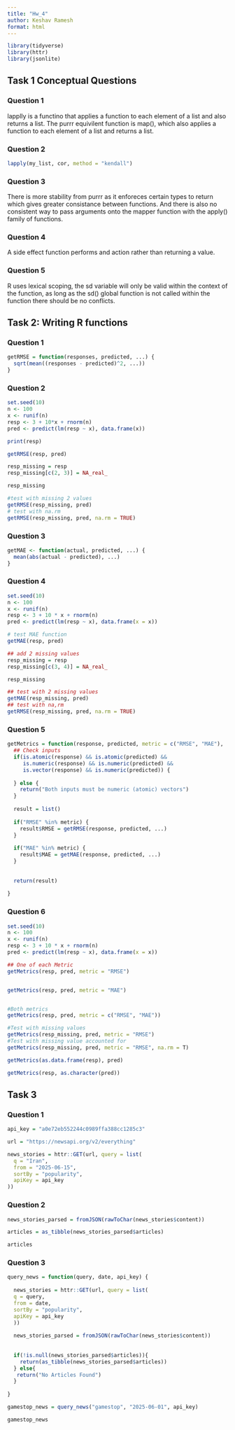 ```yaml
---
title: "Hw_4"
author: Keshav Ramesh
format: html
---
```


```r
library(tidyverse)
library(httr)
library(jsonlite)
```

## Task 1 Conceptual Questions

### Question 1 
lapplly is a functino that applies a function to each element of a list and also returns a list. The purrr equivilent function is map(), which also applies a function to each element of a list and returns a list. 

### Question 2 

```r
lapply(my_list, cor, method = "kendall")
```

### Question 3

There is more stability from purrr as it enforeces certain types to return which gives greater consistance between functions. And there is also no consistent way to pass arguments onto the mapper function with the apply() family of functions. 

### Question 4
A side effect function performs and action rather than returning a value. 

###  Question 5
R uses lexical scoping, the sd variable will only be valid within the context of the function, as long as the sd() global function is not called within the function there should be no conflicts. 



\newpage
## Task 2: Writing R functions 

### Question 1

```r
getRMSE = function(responses, predicted, ...) {
  sqrt(mean((responses - predicted)^2, ...))
}
```

### Question 2
```r
set.seed(10)
n <- 100
x <- runif(n)
resp <- 3 + 10*x + rnorm(n)
pred <- predict(lm(resp ~ x), data.frame(x))

print(resp)
```

```r
getRMSE(resp, pred)
```
```r
resp_missing = resp
resp_missing[c(2, 3)] = NA_real_

resp_missing
```
```r
#test with missing 2 values
getRMSE(resp_missing, pred)
# test with na.rm 
getRMSE(resp_missing, pred, na.rm = TRUE)

```

### Question 3

```r
getMAE <- function(actual, predicted, ...) {
  mean(abs(actual - predicted), ...)
}
```


### Question 4

```r
set.seed(10)
n <- 100
x <- runif(n)
resp <- 3 + 10 * x + rnorm(n)
pred <- predict(lm(resp ~ x), data.frame(x = x))
```


```r
# test MAE function
getMAE(resp, pred)
```

```r
## add 2 missing values
resp_missing = resp
resp_missing[c(3, 4)] = NA_real_

resp_missing
```


```r

## test with 2 missing values
getMAE(resp_missing, pred)
## test with na,rm
getRMSE(resp_missing, pred, na.rm = TRUE)

```
### Question 5


```r
getMetrics = function(response, predicted, metric = c("RMSE", "MAE"), ...) {
  ## Check inputs
  if(is.atomic(response) && is.atomic(predicted) &&
     is.numeric(response) && is.numeric(predicted) &&
     is.vector(response) && is.numeric(predicted)) {
    
  } else {
    return("Both inputs must be numeric (atomic) vectors")
  }
  
  result = list()
  
  if("RMSE" %in% metric) {
    result$RMSE = getRMSE(response, predicted, ...)
  }
  
  if("MAE" %in% metric) {
    result$MAE = getMAE(response, predicted, ...)
  }
  
  
  return(result)
  
}
```

### Question 6

```r
set.seed(10)
n <- 100
x <- runif(n)
resp <- 3 + 10 * x + rnorm(n)
pred <- predict(lm(resp ~ x), data.frame(x = x))
```


```r
## One of each Metric
getMetrics(resp, pred, metric = "RMSE")


getMetrics(resp, pred, metric = "MAE")


#Both metrics
getMetrics(resp, pred, metric = c("RMSE", "MAE"))


```
```r
#Test with missing values 
getMetrics(resp_missing, pred, metric = "RMSE")
#Test with missing value accounted for 
getMetrics(resp_missing, pred, metric = "RMSE", na.rm = T)
```
```r
getMetrics(as.data.frame(resp), pred)

getMetrics(resp, as.character(pred))
```
\newpage
## Task 3

### Question 1

```r
api_key = "a0e72eb552244c0989ffa388cc1285c3"

url = "https://newsapi.org/v2/everything"

news_stories = httr::GET(url, query = list(
  q = "Iran",
  from = "2025-06-15",
  sortBy = "popularity",
  apiKey = api_key
))

```

### Question 2 

```r
news_stories_parsed = fromJSON(rawToChar(news_stories$content))

articles = as_tibble(news_stories_parsed$articles)

articles
```



### Question 3

```r
query_news = function(query, date, api_key) {
  
  news_stories = httr::GET(url, query = list(
  q = query,
  from = date,
  sortBy = "popularity",
  apiKey = api_key
  ))
  
  news_stories_parsed = fromJSON(rawToChar(news_stories$content))
  
  
  if(!is.null(news_stories_parsed$articles)){
    return(as_tibble(news_stories_parsed$articles))
  } else{
   return("No Articles Found") 
  }
  
}
```



```r
gamestop_news = query_news("gamestop", "2025-06-01", api_key)

gamestop_news
```










